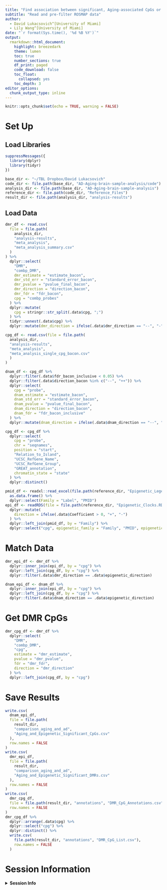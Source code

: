 ```yaml
---
title: "Find association between significant, Aging-associated CpGs or DMRs and epigenetic clocks"
subtitle: "Read and pre-filter ROSMAP data"
author:
  - David Lukacsovich^[University of Miami]
  - Lily Wang^[University of Miami]
date: "`r format(Sys.time(), '%d %B %Y')`"
output:
  rmarkdown::html_document:
    highlight: breezedark
    theme: lumen
    toc: true
    number_sections: true
    df_print: paged
    code_download: false
    toc_float:
      collapsed: yes
    toc_depth: 3
editor_options:
  chunk_output_type: inline    
---
```


```r
knitr::opts_chunk$set(echo = TRUE, warning = FALSE)
```

# Set Up

## Load Libraries

```r
suppressMessages({
  library(dplyr)
  library(tidyr)
})

base_dir <- "~/TBL Dropbox/David Lukacsovich"
code_dir <- file.path(base_dir, "AD-Aging-brain-sample-analysis/code")
analysis_dir <- file.path(base_dir, "AD-Aging-brain-sample-analysis")
reference_dir <- file.path(code_dir, "Reference_Files")
result_dir <- file.path(analysis_dir, "analysis-results")
```

## Load Data

```r
dmr_df <- read.csv(
  file = file.path(
    analysis_dir,
    "analysis-results",
    "meta_analysis",
    "meta_analysis_summary.csv"
  )
) %>%
  dplyr::select(
    "DMR",
    "combp_DMR",
    dmr_estimate = "estimate_bacon",
    dmr_std_err = "standard_error_bacon",
    dmr_pvalue = "pvalue_final_bacon",
    dmr_direction = "direction_bacon",
    dmr_fdr = "fdr_bacon",
    cpg = "combp_probes"
  ) %>%
  dplyr::mutate(
    cpg = stringr::str_split(.data$cpg, ";")
  ) %>%
  tidyr::unnest(.data$cpg) %>%
  dplyr::mutate(dmr_direction = ifelse(.data$dmr_direction == "--", "-", "+"))

cpg_df <- read.csv(file = file.path(
  analysis_dir,
  "analysis-results",
  "meta_analysis",
  "meta_analysis_single_cpg_bacon.csv"
  )
)

dnam_df <- cpg_df %>%
  dplyr::filter(.data$fdr_bacon_inclusive < 0.05) %>%
  dplyr::filter(.data$direction_bacon %in% c("--", "++")) %>%
  dplyr::select(
    cpg = "probe",
    dnam_estimate = "estimate_bacon",
    dnam_std_err = "standard_error_bacon",
    dnam_pvalue = "pvalue_final_bacon",
    dnam_direction = "direction_bacon",
    dnam_fdr = "fdr_bacon_inclusive"
  ) %>%
  dplyr::mutate(dnam_direction = ifelse(.data$dnam_direction == "--", "-", "+"))

cpg_df <- cpg_df %>%
  dplyr::select(
    cpg = "probe",
    chr = "seqnames",
    position = "start",
    "Relation_to_Island",
    "UCSC_RefGene_Name",
    "UCSC_RefGene_Group",
    "GREAT_annotation",
    chromatin_state = "state"
  ) %>%
  dplyr::distinct()

pmid_df <- readxl::read_excel(file.path(reference_dir, "Epigenetic_Legends.xlsx")) %>%
  as.data.frame() %>%
  dplyr::select(Family = "Label", "PMID")
epi_df <- readRDS(file = file.path(reference_dir, "Epigenetic_Clocks.RDS")) %>%
  dplyr::mutate(
    direction = ifelse(.data$Coefficient > 0, "+", "-")
  ) %>%
  dplyr::left_join(pmid_df, by = "Family") %>%
  dplyr::select("cpg", epigenetic_family = "Family", "PMID", epigenetic_direction = "direction")
```

# Match Data

```r
dmr_epi_df <- dmr_df %>%
  dplyr::inner_join(epi_df, by = "cpg") %>%
  dplyr::left_join(cpg_df, by = "cpg") %>%
  dplyr::filter(.data$dmr_direction == .data$epigenetic_direction)

dnam_epi_df <- dnam_df %>%
  dplyr::inner_join(epi_df, by = "cpg") %>%
  dplyr::left_join(cpg_df, by = "cpg") %>%
  dplyr::filter(.data$dnam_direction == .data$epigenetic_direction)
```

# Get DMR CpGs

```r
dmr_cpg_df <- dmr_df %>%
  dplyr::select(
    "DMR",
    "combp_DMR",
    "cpg",
    estimate = "dmr_estimate",
    pvalue = "dmr_pvalue",
    fdr = "dmr_fdr",
    direction = "dmr_direction"
  ) %>%
  dplyr::left_join(cpg_df, by = "cpg")
```


# Save Results

```r
write.csv(
  dnam_epi_df,
  file = file.path(
    result_dir,
    "comparison_aging_and_ad",
    "Aging_and_Epigenetic_Significant_CpGs.csv"
  ),
  row.names = FALSE
)
write.csv(
  dmr_epi_df,
  file = file.path(
    result_dir,
    "comparison_aging_and_ad", 
    "Aging_and_Epigenetic_Significant_DMRs.csv"
  ),
  row.names = FALSE
)
write.csv(
  dmr_cpg_df,
  file = file.path(result_dir, "annotations", "DMR_CpG_Annotations.csv"),
  row.names = FALSE
)
dmr_cpg_df %>%
  dplyr::arrange(.data$cpg) %>%
  dplyr::select("cpg") %>%
  dplyr::distinct() %>%
  write.csv(
    file.path(result_dir, "annotations", "DMR_CpG_List.csv"),
    row.names = FALSE
  )
```

# Session Information

<details>
  <summary>**Session Info**</summary>
```r
sessionInfo()
```
</details>

